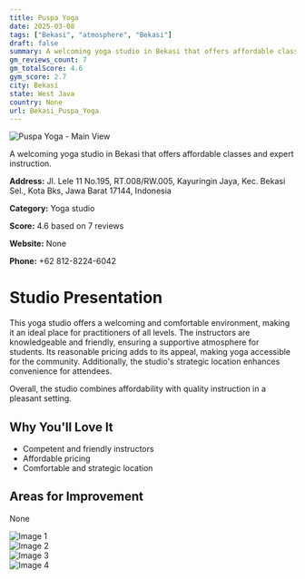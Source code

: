 ```yaml
---
title: Puspa Yoga
date: 2025-03-08
tags: ["Bekasi", "atmosphere", "Bekasi"]  
draft: false
summary: A welcoming yoga studio in Bekasi that offers affordable classes and expert instruction.
gm_reviews_count: 7
gm_totalScore: 4.6
gym_score: 2.7
city: Bekasi
state: West Java
country: None
url: Bekasi_Puspa_Yoga
---
```


<div className="aspect-[16/9] relative my-8">
  <img 
    src="https://lh5.googleusercontent.com/p/AF1QipPz0de6AKkboh3f02PjLiR21jz_9ur2LniPkjQ=w1920-h1080-k-no"
    alt="Puspa Yoga - Main View"
    className="object-cover absolute inset-0 w-full h-full rounded-lg"
  />
</div>

A welcoming yoga studio in Bekasi that offers affordable classes and expert instruction.

**Address:** Jl. Lele 11 No.195, RT.008/RW.005, Kayuringin Jaya, Kec. Bekasi Sel., Kota Bks, Jawa Barat 17144, Indonesia

**Category:** Yoga studio

**Score:** 4.6 based on 7 reviews

**Website:** None

**Phone:** +62 812-8224-6042

# Studio Presentation

This yoga studio offers a welcoming and comfortable environment, making it an ideal place for practitioners of all levels. The instructors are knowledgeable and friendly, ensuring a supportive atmosphere for students. Its reasonable pricing adds to its appeal, making yoga accessible for the community. Additionally, the studio's strategic location enhances convenience for attendees.

Overall, the studio combines affordability with quality instruction in a pleasant setting.

## Why You'll Love It

- Competent and friendly instructors
- Affordable pricing
- Comfortable and strategic location

## Areas for Improvement

None

<div className="grid grid-cols-1 xl:grid-cols-2 gap-4 my-8">
<div className="aspect-[4/3] relative"><img src="https://lh5.googleusercontent.com/p/AF1QipP1s_8wR9_HVHTxM-OvRZ7cCynmFvavhlH3anQ=w1920-h1080-k-no" alt="Image 1" className="object-cover absolute inset-0 w-full h-full rounded-lg" /></div>
<div className="aspect-[4/3] relative"><img src="https://lh5.googleusercontent.com/p/AF1QipPDWZYowMP7MWesAZAc0Wf7977woaMywJEFGvc=w1920-h1080-k-no" alt="Image 2" className="object-cover absolute inset-0 w-full h-full rounded-lg" /></div>
<div className="aspect-[4/3] relative"><img src="https://lh5.googleusercontent.com/p/AF1QipNjy844goP0M8oZntvh9o3daT23uSCm1Jgn1UDI=w1920-h1080-k-no" alt="Image 3" className="object-cover absolute inset-0 w-full h-full rounded-lg" /></div>
<div className="aspect-[4/3] relative"><img src="https://lh5.googleusercontent.com/p/AF1QipN2kV0U8QJKgUmzmB-8A-kGH0KpjgUmiK1UG3U=w1920-h1080-k-no" alt="Image 4" className="object-cover absolute inset-0 w-full h-full rounded-lg" /></div>
</div>